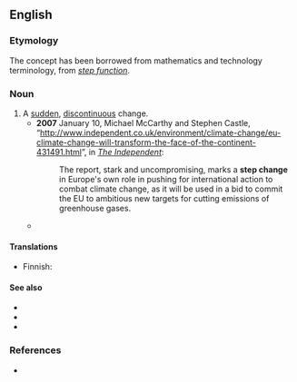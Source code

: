 ==English==

===Etymology===
The concept has been borrowed from mathematics and technology terminology, from ''[[step function]]''.

===Noun===
{{en-noun}}

# A [[sudden]], [[discontinuous]] change.
#* '''2007''' January 10, Michael McCarthy and Stephen Castle, “[http://www.independent.co.uk/environment/climate-change/eu-climate-change-will-transform-the-face-of-the-continent-431491.html http://www.independent.co.uk/environment/climate-change/eu-climate-change-will-transform-the-face-of-the-continent-431491.html]”, in ''[[w:The Independent|The Independent]]'':
#*: The report, stark and uncompromising, marks a '''step change''' in Europe's own role in pushing for international action to combat climate change, as it will be used in a bid to commit the EU to ambitious new targets for cutting emissions of greenhouse gases.
#* {{quote-journal|en|date=2019 November 6|author=Philip Haigh|title=Analysis|journal=Rail|page=32|text=This 'pre-funding' helps smooth payments and avoids '''step-changes''' in charges to operators, according to ORR <small>[Office of Rail and Road]</small>.}}

====Translations====
{{trans-top|A sudden, discontinuous change}}
* Finnish: {{t|fi|askelmuutos}}
{{trans-mid}}
{{trans-bottom}}

====See also====
* {{l|en|paradigm shift}}
* {{l|en|quantum leap}}
* {{l|en|quantum jump}}

===References===
* {{R:Lexico}}